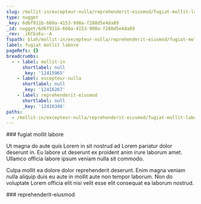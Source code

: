 ```yaml
---
slug: /mollit-in/excepteur-nulla/reprehenderit-eiusmod/fugiat-mollit-labore
type: nugget
_key: 6d6f911b-660a-4153-990a-f288d5e4da89
_id: nugget/6d6f911b-660a-4153-990a-f288d5e4da89
_rev: _iKCEoEu--A
fspath: blah/mollit-in/excepteur-nulla/reprehenderit-eiusmod/fugiat-mollit-labore.md
label: fugiat mollit labore
pageRefs: {}
breadcrumbs:
  - - label: mollit-in
      shortlabel: null
      _key: '12415965'
    - label: excepteur-nulla
      shortlabel: null
      _key: '12416267'
    - label: reprehenderit-eiusmod
      shortlabel: null
      _key: '12416348'
paths:
  - /mollit-in/excepteur-nulla/reprehenderit-eiusmod/fugiat-mollit-labore
---
```


<NuggetArea>
<Nugget slug="/mollit-in/excepteur-nulla/reprehenderit-eiusmod/fugiat-mollit-labore" type="nugget" _key="6d6f911b-660a-4153-990a-f288d5e4da89" _id="nugget/6d6f911b-660a-4153-990a-f288d5e4da89" _rev="_iKCEoEu--A" fspath="blah/mollit-in/excepteur-nulla/reprehenderit-eiusmod/fugiat-mollit-labore.md" label="fugiat mollit labore" paths="/mollit-in/excepteur-nulla/reprehenderit-eiusmod/fugiat-mollit-labore">
<NuggetBody>
### fugiat mollit labore

Ut magna do aute quis Lorem in sit nostrud ad Lorem pariatur dolor deserunt in. Eu labore ut deserunt ex proident anim irure laborum amet. Ullamco officia labore ipsum veniam nulla sit commodo.

Culpa mollit ea dolore dolor reprehenderit deserunt. Enim magna veniam nulla aliquip duis eu aute in mollit aute non tempor laborum. Non do voluptate Lorem officia elit nisi velit esse elit consequat ea laborum nostrud.

</NuggetBody>
<Breadcrumbs>
<Crumbs>
<Crumb _key="12415965" label="mollit-in" /><Crumb _key="12416267" label="excepteur-nulla" /><Crumb _key="12416348" label="reprehenderit-eiusmod" />
</Crumbs>
</Breadcrumbs>
</Nugget>

<NuggetsInbound>
</NuggetsInbound>
<NuggetsOutbound>
</NuggetsOutbound>
</NuggetArea>
<PassagesInbound>
<Passage direction="inbound" type="passage" _key="12416348" _id="passage/12416348" _rev="_iKCEoEq--A" label="reprehenderit-eiusmod" passage="reprehenderit-eiusmod" fspath="blah/mollit-in/excepteur-nulla/reprehenderit-eiusmod" paths="/mollit-in/excepteur-nulla/reprehenderit-eiusmod" slug="/mollit-in/excepteur-nulla/reprehenderit-eiusmod">
<NuggetBody>
### reprehenderit-eiusmod

</NuggetBody>
<Breadcrumbs>
<Crumbs>
<Crumb _key="12415965" label="mollit-in" /><Crumb _key="12416267" label="excepteur-nulla" />
</Crumbs>
</Breadcrumbs>
</Passage>

</PassagesInbound>
<PassagesOutbound>
</PassagesOutbound>